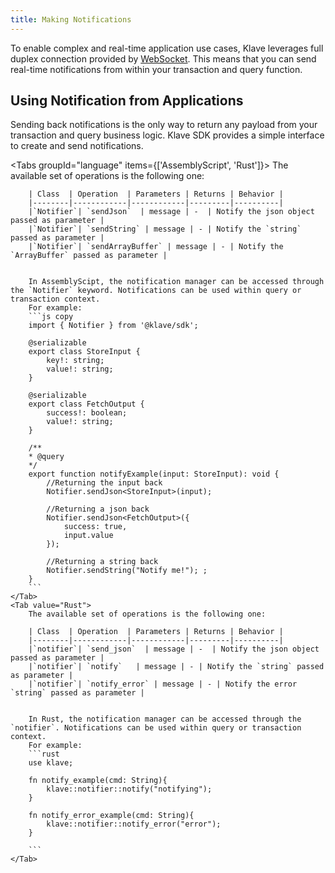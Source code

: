 ```yaml
---
title: Making Notifications
---
```



To enable complex and real-time application use cases, Klave leverages full duplex connection provided by [WebSocket](https://en.wikipedia.org/wiki/WebSocket).
This means that you can send real-time notifications from within your transaction and query function.

## Using Notification from Applications

Sending back notifications is the only way to return any payload from your transaction and query business logic.
Klave SDK provides a simple interface to create and send notifications.

<Tabs groupId="language" items={['AssemblyScript', 'Rust']}>
    <Tab value="AssemblyScript">
        The available set of operations is the following one:

        | Class  | Operation  | Parameters | Returns | Behavior |
        |--------|------------|------------|---------|----------|
        |`Notifier`| `sendJson`  | message | -  | Notify the json object passed as parameter |
        |`Notifier`| `sendString` | message | - | Notify the `string` passed as parameter |
        |`Notifier`| `sendArrayBuffer` | message | - | Notify the `ArrayBuffer` passed as parameter |


        In AssemblyScipt, the notification manager can be accessed through the `Notifier` keyword. Notifications can be used within query or transaction context.
        For example:
        ```js copy
        import { Notifier } from '@klave/sdk';

        @serializable
        export class StoreInput {
            key!: string;
            value!: string;
        }

        @serializable
        export class FetchOutput {
            success!: boolean;
            value!: string;
        }

        /**
        * @query
        */
        export function notifyExample(input: StoreInput): void {
            //Returning the input back
            Notifier.sendJson<StoreInput>(input); 
                    
            //Returning a json back
            Notifier.sendJson<FetchOutput>({
                success: true,
                input.value
            });

            //Returning a string back
            Notifier.sendString("Notify me!"); ;
        }
        ```
    </Tab>
    <Tab value="Rust">
        The available set of operations is the following one:

        | Class  | Operation  | Parameters | Returns | Behavior |
        |--------|------------|------------|---------|----------|
        |`notifier`| `send_json`  | message | -  | Notify the json object passed as parameter |
        |`notifier`| `notify`   | message | - | Notify the `string` passed as parameter |
        |`notifier`| `notify_error` | message | - | Notify the error `string` passed as parameter |


        In Rust, the notification manager can be accessed through the `notifier`. Notifications can be used within query or transaction context.
        For example:
        ```rust
        use klave;

        fn notify_example(cmd: String){
            klave::notifier::notify("notifying");
        }

        fn notify_error_example(cmd: String){
            klave::notifier::notify_error("error");
        }

        ```
    </Tab>
</Tabs>        